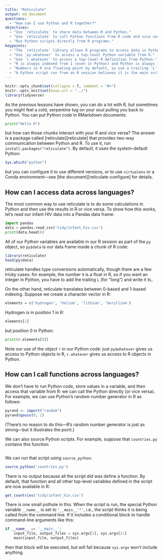 ```yaml
---
title: "Reticulate"
output: md_document
questions:
  - "How can I use Python and R together?"
objectives:
  - "Use `reticulate` to share data between R and Python."
  - "Use `reticulate` to call Python functions from R code and vice versa."
  - "Run Python scripts directly from R programs."
keypoints:
  - "The `reticulate` library allows R programs to access data in Python programs and vice versa."
  - "Use `py.whatever` to access a top-level Python variable from R."
  - "Use `r.whatever` to access a top-level R definition from Python."
  - "R is always indexed from 1 (even in Python) and Python is always indexed from 0 (even in R)."
  - "Numbers in R are floating point by default, so use a trailing 'L' to force a value to be an integer."
  - "A Python script run from an R session believes it is the main script, i.e., `__name__` is `'__main__'` inside the Python script."
---
```


```r
knitr::opts_chunk$set(collapse = T, comment = "#>")
knitr::opts_knit$set(base.url = "../")
library(tidyverse)
```

As the previous lessons have shown,
you can do a lot with R,
but sometimes you might feel a cold, serpentine tug on your soul
pulling you back to Python.
You can put Python code in RMarkdown documents:

```python
print("Hello R")
```

but how can those chunks interact with your R and vice versa?
The answer is a package called [reticulate][reticulate] that provides two-way communication between Python and R.
To use it,
run `install.packages("reticulate")`.
By default,
it uses the system-default Python:

```r
Sys.which("python")
```

but you can configure it to use different versions,
or to use `virtualenv` or a Conda environment---see [the document][reticulate-configure] for details.

## How can I access data across languages?

The most common way to use reticulate is to do some calculations in Python and then use the results in R
or vice versa.
To show how this works,
let's read our infant HIV data into a Pandas data frame:

```python
import pandas
data = pandas.read_csv('tidy/infant_hiv.csv')
print(data.head())
```

All of our Python variables are available in our R session as part of the `py` object,
so `py$data` is our data frame inside a chunk of R code:

```r
library(reticulate)
head(py$data)
```

reticulate handles type conversions automatically,
though there are a few tricky cases:
for example,
the number `9` is a float in R,
so if you want an integer in Python,
you have to add the trailing `L` (for "long") and write it `9L`.

On the other hand,
reticulate translates between 0-based and 1-based indexing.
Suppose we create a character vector in R:

```r
elements = c('hydrogen', 'helium', 'lithium', 'beryllium')
```

Hydrogen is in position 1 in R:

```r
elements[1]
```

but position 0 in Python:

```python
print(r.elements[0])
```

Note our use of the object `r` in our Python code:
just `py$whatever` gives us access to Python objects in R,
`r.whatever` gives us access to R objects in Python.

## How can I call functions across languages?

We don't have to run Python code,
store values in a variable,
and then access that variable from R:
we can call the Python directly (or vice versa).
For example,
we can use Python's random number generator in R as follows:

```r
pyrand <- import("random")
pyrand$gauss(0, 1)
```

(There's no reason to do this---R's random number generator is just as strong---but it illustrates the point.)

We can also source Python scripts.
For example,
suppose that `countries.py` contains this function:

```python
```

We can run that script using `source_python`:

```r
source_python('countries.py')
```

There is no output because all the script did was define a function.
By default,
that function and all other top-level variables defined in the script are now available in R:

```r
get_countries('tidy/infant_hiv.csv')
```

There is one small pothole in this.
When the script is run,
the special Python variable `__name__` is set to `'__main__'"'`,
i.e.,
the script thinks it is being called from the command line.
If it includes a conditional block to handle command-line arguments like this:

```python
if __name__ == '__main__':
    input_file, output_files = sys.argv[1], sys.argv[2:]
    main(input_file, output_files)
```

then that block will be executed,
but will fail because `sys.argv` won't include anything.